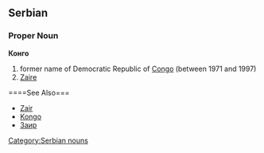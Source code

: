 ==Serbian==
===Proper Noun===
'''Конго'''
#former name of Democratic Republic of [[Congo]] (between 1971 and 1997)
#[[Zaire]]
====See Also===
*[[Zair]]
*[[Kongo]]
*[[Заир]]
[[Category:Serbian nouns]]